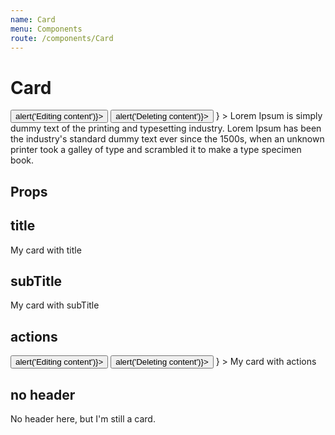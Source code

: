 ```yaml
---
name: Card
menu: Components
route: /components/Card
---
```



# Card

<Playground>
    <Card
        title={'Lorem Ipsum'}
        subTitle={'Contrary to popular belief, Lorem Ipsum is not simply random text'}
        actions={
            <>
                <Button secondary icon="edit" onClick={() => alert('Editing content')}></Button>
                <Button secondary icon="delete" onClick={() => alert('Deleting content')}></Button>
            </>
        }
    >
        <Text>Lorem Ipsum is simply dummy text of the printing and typesetting industry. Lorem Ipsum has been the industry's standard dummy text ever since the 1500s, when an unknown printer took a galley of type and scrambled it to make a type specimen book. </Text>
    </Card>
</Playground>

## Props

<Props of={Card} />

## title
<Playground>
    <Card title={'Lorem Ipsum'}>
        <Text>My card with title</Text>
    </Card>
</Playground>

## subTitle
<Playground>
    <Card subTitle={'Contrary to popular belief, Lorem Ipsum is not simply random text'}>
        <Text>My card with subTitle</Text>
    </Card>
</Playground>

## actions
<Playground>
    <Card
        title={'Lorem Ipsum'}
        subTitle={'Contrary to popular belief, Lorem Ipsum is not simply random text'}
        actions={
            <>
                <Button secondary icon="edit" onClick={() => alert('Editing content')}></Button>
                <Button secondary icon="delete" onClick={() => alert('Deleting content')}></Button>
            </>
        }
    >
        <Text>My card with actions</Text>
    </Card>
</Playground>

## no header
<Playground>
    <Card>
        <Text>No header here, but I'm still a card.</Text>
    </Card>
</Playground>